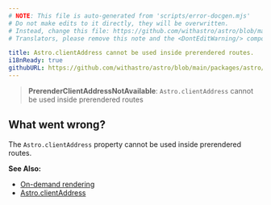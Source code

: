 ```yaml
---
# NOTE: This file is auto-generated from 'scripts/error-docgen.mjs'
# Do not make edits to it directly, they will be overwritten.
# Instead, change this file: https://github.com/withastro/astro/blob/main/packages/astro/src/core/errors/errors-data.ts
# Translators, please remove this note and the <DontEditWarning/> component.

title: Astro.clientAddress cannot be used inside prerendered routes.
i18nReady: true
githubURL: https://github.com/withastro/astro/blob/main/packages/astro/src/core/errors/errors-data.ts
---
```


<DontEditWarning />


> **PrerenderClientAddressNotAvailable**: `Astro.clientAddress` cannot be used inside prerendered routes

## What went wrong?
The `Astro.clientAddress` property cannot be used inside prerendered routes.

**See Also:**
-  [On-demand rendering](/en/guides/on-demand-rendering/)
-  [Astro.clientAddress](/en/reference/api-reference/#clientaddress)


